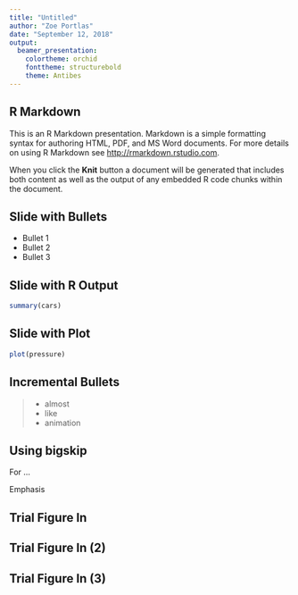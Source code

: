 ```yaml
---
title: "Untitled"
author: "Zoe Portlas"
date: "September 12, 2018"
output: 
  beamer_presentation: 
    colortheme: orchid
    fonttheme: structurebold
    theme: Antibes
---
```



## R Markdown

This is an R Markdown presentation. Markdown is a simple formatting syntax for authoring HTML, PDF, and MS Word documents. For more details on using R Markdown see <http://rmarkdown.rstudio.com>.

When you click the **Knit** button a document will be generated that includes both content as well as the output of any embedded R code chunks within the document.

## Slide with Bullets

- \color{orange} Bullet 1
- \color{green} Bullet 2
- \color{red} Bullet 3

## Slide with R Output

```r
summary(cars)
```

## Slide with Plot

```r
plot(pressure)
```

## Incremental Bullets
> - almost
> - like
> - animation

## Using bigskip

For ...

\bigskip     
\bigskip     

Emphasis

## Trial Figure In \LaTeX

 \begin{picture}(320,250)
 \put(65,20){\includegraphics[height=8cm]{celtic.jpg}}
 \put(00,50){\begin{minipage}[t]{1\linewidth}
 \end{minipage}}
 \end{picture}
 
## Trial Figure In \LaTeX (2)

 \begin{picture}(320,250)
 \put(85,75){\includegraphics[height=6cm]{celtic.jpg}}
 \put(00,60){\begin{minipage}[t]{1\linewidth}
 {Choose a point on the unit circle. Connect it to the origin with a line of length one, and denote the angle between that line and the horizontal coordinate axis by $\theta$.}
 \end{minipage}}
 \end{picture}
 
## Trial Figure In \LaTeX (3)

 \begin{picture}(320,250)
 \put(0,20){\includegraphics[height=8cm]{celtic.jpg}}
 \put(180,180){\begin{minipage}[t]{0.4\linewidth}
 {Choose a point on the unit circle. Connect it to the origin with a line of length one, and denote the angle between that line and the horizontal coordinate axis by $\theta$.}
 \end{minipage}}
 \end{picture}